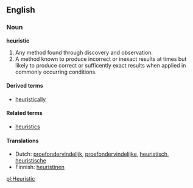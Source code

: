 ==English==

===Noun===
'''heuristic'''

#Any method found through discovery and observation.
#A method known to produce incorrect or inexact results at times but likely to produce correct or sufficently exact results when applied in commonly occurring conditions.

====Derived terms====
*[[heuristically]]

====Related terms====
*[[heuristics]]

====Translations====
*Dutch: [[proefondervindelijk]], [[proefondervindelijke]], [[heuristisch]], [[heuristische]]
*Finnish: [[heuristinen]]

[[pl:Heuristic]]